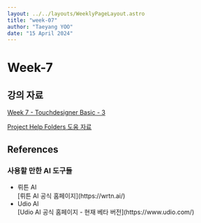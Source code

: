 ```yaml
---
layout: ../../layouts/WeeklyPageLayout.astro
title: "week-07"
author: "Taeyang YOO"
date: "15 April 2024"
---
```


# Week-7

## 강의 자료

[Week 7 - Touchdesigner Basic - 3](https://docs.google.com/presentation/d/1_4qHLFI4-qc6ihyUF1aoQplIetNtYGMioWAnxbU7wAw/edit?usp=sharing)

[Project Help Folders 도움 자료 ](https://drive.google.com/drive/folders/1KqIbyWbb3m439Z-gaBUPjv5s8bhOy2UQ)

## References

### 사용할 만한 AI 도구들

<ul>
  <li>뤼튼 AI</li>
  [뤼튼 AI 공식 홈페이지](https://wrtn.ai/)

  <li>Udio AI</li>
  [Udio AI 공식 홈페이지 - 현재 베타 버전](https://www.udio.com/)
</ul>
